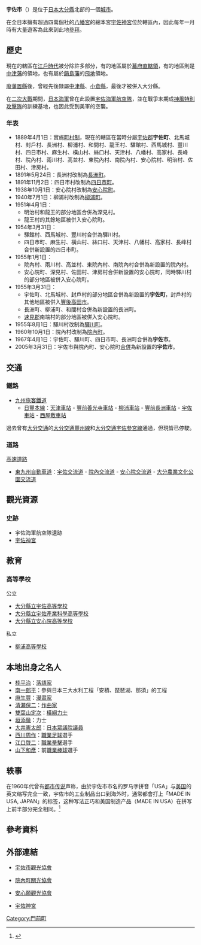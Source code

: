 {{日本都市
| 自治體名   = 宇佐市
| 圖像       = [[File:Chokushimon_Gate_in_Upper_Shrine_of_Usa_Shrine_2.jpg|240px]]
| 圖像說明   = [[宇佐神宮|宇佐神宮]]（[[豐前國|豐前國]][[一宮|一宮]]）
| 市章       = [[File:Symbol_of_Usa_Oita.svg|100px]]
| 日文原名   = 宇佐市
| 平假名     = うさし
| 羅馬字拼音 = Usa-shi
| 都道府縣   = 大分縣
| 支廳       =
| 編號       = 44211-9
| 面積       = 439.05
| 邊界未定   =
| 人口       = 55,641<ref>{{Cite web| url=https://www.city.usa.oita.jp/soshiki/9/18228.html| title=人口／世帯数（住民基本台帳の登録）| date=2020-02-03| publisher=宇佐市政府| language=ja| accessdate=2020-02-11| archive-url=https://web.archive.org/web/20200214110304/https://www.city.usa.oita.jp/soshiki/9/18228.html| archive-date=2020-02-14| dead-url=yes}}</ref>
| 統計時間   = 2020年1月31日
| 自治體     = [[別府市|別府市]]、[[中津市|中津市]]、[[豐後高田市|豐後高田市]]、[[杵築市|杵築市]]、[[由布市|由布市]]、[[日出町|日出町]]、[[玖珠町|玖珠町]]
| 樹         = [[樫|樫]]
| 花         = [[杜鵑花|杜鵑花]]
| 其他象徵物 =
| 其他象徵   =
| 市長       = {{Tsl|ja|是永修治}}
| 卸任日期   = 2021年4月23日 
| 議員數     = 23
| 郵遞區號   = 879-0492
| 所在地     = 宇佐市大字上田1030番地1
| 電話號碼   = 978-32-1111
| 外部連結   = {{url|https://www.city.usa.oita.jp/}}
| 地圖       = [[File:Usa_in_Oita_Prefecture.png|250px]]
| 註記       = 
}}
'''宇佐市'''（{{jpn|j=宇佐市|hg=うさし|rm=Usa shi|f=y}}）是位于[[日本|日本]][[大分縣|大分縣]]北部的一個[[城市|城市]]。

在全日本擁有超過四萬個社的[[八幡宮|八幡宮]]的總本宮[[宇佐神宮|宇佐神宮]]位於轄區內，因此每年一月時有大量遊客為此來到此地[[參拜|參拜]]。

== 歷史 ==
現在的轄區在[[江戶時代|江戶時代]]被分除許多部分，有的地區屬於[[幕府直轄領|幕府直轄領]]，有的地區則是[[中津藩|中津藩]]的領地，也有屬於[[鍋島藩|鍋島藩]]的[[飛地|飛地]]領地。

[[廢藩置縣|廢藩置縣]]後，曾經先後隸屬[[中津縣|中津縣]]、[[小倉縣|小倉縣]]，最後才被併入大分縣。

在[[二次大戰|二次大戰]]期間，[[大日本帝國海軍|日本海軍]]曾在此設置[[宇佐海軍航空隊|宇佐海軍航空隊]]，並在戰爭末期成[[神風特別攻擊隊|神風特別攻擊隊]]的訓練基地，也因此受到美軍的空襲。

=== 年表 ===
* 1889年4月1日：實施[[町村制|町村制]]，現在的轄區在當時分屬[[宇佐郡|宇佐郡]]'''宇佐町'''、北馬城村、封戶村、長洲村、柳浦村、和間村、龍王村、驛館村、西馬城村、豐川村、四日市村、麻生村、橫山村、絲口村、天津村、八幡村、高家村、長峰村、院內村、兩川村、高並村、東院內村、南院內村、安心院村、明治村、佐田村、津房村。
* 1891年5月24日：長洲村改制為[[長洲町_(大分縣)|長洲町]]。
* 1891年11月2日：四日市村改制為[[四日市町|四日市町]]。
* 1938年10月1日：安心院村改制為[[安心院町|安心院町]]。
* 1940年7月1日：柳浦村改制為[[柳浦町|柳浦町]]。
* 1951年4月1日：
** 明治村和龍王的部分地區合併為深見村。
** 龍王村的其餘地區被併入安心院町。
* 1954年3月31日：
** 驛館村、西馬城村、豐川村合併為驛川村。
** 四日市町、麻生村、橫山村、絲口村、天津村、八幡村、高家村、長峰村合併新設置的四日市町。
* 1955年1月1日：
** 院內村、兩川村、高並村、東院內村、南院內村合併為新設置的院內村。
** 安心院町、深見村、佐田村、津房村合併新設置的安心院町，同時驛川村的部分地區被併入安心院町。
* 1955年3月31日：
** 宇佐町、北馬城村、封戶村的部分地區合併為新設置的'''宇佐町'''，封戶村的其他地區被併入[[豐後高田市|豐後高田市]]。
** 長洲町、柳浦町、和間村合併為新設置的長洲町。
** [[速見郡|速見郡]]南端村的部分地區被併入安心院町。
* 1955年8月1日：驛川村改制為[[驛川町|驛川町]]。
* 1960年10月1日：院內村改制為[[院內町|院內町]]。
* 1967年4月1日：宇佐町、驛川町、四日市町、長洲町合併為'''宇佐市'''。
* 2005年3月31日：宇佐市與院內町、安心院町[[市町村合併|合併]]為新設置的'''宇佐市'''。

== 交通 ==
=== 鐵路 ===
* [[九州旅客鐵道|九州旅客鐵道]]
** [[日豐本線|日豐本線]]：[[天津車站_(日本)|天津車站]] - [[豐前善光寺車站|豐前善光寺車站]] - [[柳浦車站|柳浦車站]] - [[豐前長洲車站|豐前長洲車站]] - [[宇佐車站|宇佐車站]] - [[西屋敷車站|西屋敷車站]]

過去曾有[[大分交通|大分交通]]的[[大分交通豐州線|大分交通豐州線]]和[[大分交通宇佐參宮線|大分交通宇佐參宮線]]通過，但現皆已停駛。

=== 道路 ===
; [[高速道路|高速道路]]
* [[東九州自動車道|東九州自動車道]]：[[宇佐交流道|宇佐交流道]] - [[院內交流道|院內交流道]] - [[安心院交流道|安心院交流道]] - [[大分農業文化公園交流道|大分農業文化公園交流道]]

== 觀光資源 ==
=== 史跡 ===
* 宇佐海軍航空隊遺跡
* [[宇佐神宮|宇佐神宮]]

== 教育 ==
=== 高等學校 ===
; 公立
* [[大分縣立宇佐高等學校|大分縣立宇佐高等學校]]
* [[大分縣立宇佐產業科學高等學校|大分縣立宇佐產業科學高等學校]]
* [[大分縣立安心院高等學校|大分縣立安心院高等學校]]
; 私立
* [[柳浦高等學校|柳浦高等學校]]

== 本地出身之名人 ==
* [[桂平治|桂平治]]：[[落語家|落語家]]
* [[南一郎平|南一郎平]]：參與日本三大水利工程「安積、琵琶湖、那須」的工程
* [[麻生豐|麻生豐]]：[[漫畫家|漫畫家]]
* [[清瀨保二|清瀨保二]]：[[作曲家|作曲家]]
* [[雙葉山定次|雙葉山定次]]：[[橫綱|橫綱]][[力士|力士]]
* [[垣添徹|垣添徹]]：力士
* [[大井憲太郎|大井憲太郎]]：[[日本眾議院|日本眾議院]][[議員|議員]]
* [[西川周作|西川周作]]：[[職業足球|職業足球]]選手
* [[江口啓二|江口啓二]]：[[職業拳擊|職業拳擊]]選手
* [[山下和彥|山下和彥]]：前[[職業棒球|職業棒球]]選手

== 轶事 ==
在1960年代曾有[[都市传说|都市传说]]声称，由於宇佐市市名的罗马字拼音「USA」与[[美国|美国]]的英文缩写完全一致，宇佐市的工业制品出口到海外时，通常都會打上「MADE IN USA, JAPAN」的标签，这种写法正巧和美国制造产品（MADE IN USA）在拼写上前半部分完全相同。<ref>{{Cite web|title=Was a Town in Japan Renamed 'Usa' So Its Products Could Be Labeled 'Made in USA'?|url=https://www.snopes.com/fact-check/made-in-usa/|accessdate=2020-02-15|work=Snopes.com}}</ref>

== 參考資料 ==
{{Reflist}}

== 外部連結 ==
{{commonscat|Usa,_Oita}}
{{wikivoyage}}
* {{Ja icon}} [http://www.usa-kanko.jp/ 宇佐市觀光協會]{{Wayback|url=http://www.usa-kanko.jp/ |date=20081205194555 }}
* {{Ja icon}} [https://web.archive.org/web/20081024174503/http://www16.ocn.ne.jp/~innai/ 院內町關光協會]
* {{Ja icon}} [http://www.ajimukk.com/ 安心願觀光協會]{{Wayback|url=http://www.ajimukk.com/ |date=20081024015753 }}
* {{Ja icon}} [http://www.usajinguu.com/ 宇佐神宮]{{Wayback|url=http://www.usajinguu.com/ |date=20081221195713 }}

{{大分縣}}
{{Authority control}}

[[Category:門前町|Category:門前町]]